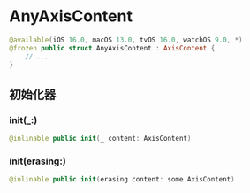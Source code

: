 # AnyAxisContent

<ToBePolishedAfterTranslation />

<OriginalSource
  title="AnyAxisContent"
  url="https://developer.apple.com/documentation/charts/anyaxiscontent"
  summary="图表轴的类型擦除元素"
/>

```swift
@available(iOS 16.0, macOS 13.0, tvOS 16.0, watchOS 9.0, *)
@frozen public struct AnyAxisContent : AxisContent {
    // ...
}
```

## 初始化器

### init(\_:)

```swift
@inlinable public init(_ content: AxisContent)
```

### init(erasing:)

```swift
@inlinable public init(erasing content: some AxisContent)
```
